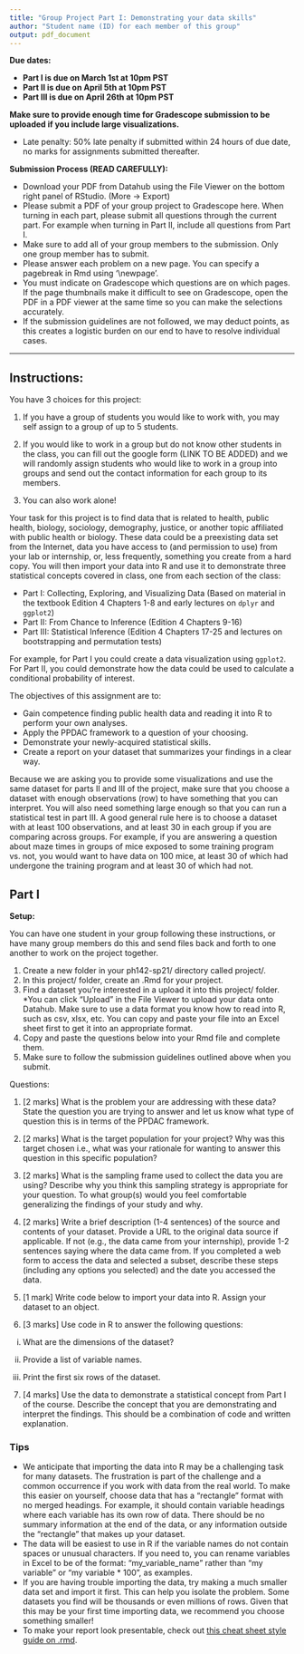 ```yaml
---
title: "Group Project Part I: Demonstrating your data skills"
author: "Student name (ID) for each member of this group"
output: pdf_document
---
```


**Due dates:** 

- **Part I is due on March 1st at 10pm PST**
- **Part II is due on April 5th at 10pm PST**
- **Part III is due on April 26th at 10pm PST**

**Make sure to provide enough time for Gradescope submission to be uploaded if you include large visualizations.**

* Late penalty: 50% late penalty if submitted within 24 hours of due date, no 
marks for assignments submitted thereafter.

**Submission Process (READ CAREFULLY):**

* Download your PDF from Datahub using the File Viewer on the bottom right panel of RStudio. (More -> Export) 
* Please submit a PDF of your group project to Gradescope here. When turning in each part, please
submit all questions through the current part. For example when turning in Part II, include all
questions from Part I.
* Make sure to add all of your group members to the submission. Only one group member has to
submit.
* Please answer each problem on a new page. You can specify a pagebreak in Rmd using '\\newpage'.
* You must indicate on Gradescope which questions are on which pages. If the page thumbnails make it difficult to see on Gradescope, open the PDF in a PDF viewer at the same time so you can make the selections
accurately.
* If the submission guidelines are not followed, we may deduct points, as this creates a logistic burden on our
end to have to resolve individual cases.


------- 

## Instructions:

You have 3 choices for this project:  

1) If you have a group of students you would like to work with, you may self assign to a group of up to 5 students.

2) If you would like to work in a group but do not know other students in the class, you can fill out the google form (LINK TO BE ADDED) and we will randomly assign students who would like to work in a group into groups and send out the contact information for each group to its members.  

3) You can also work alone!

Your task for this project is to find data that is related to health, public health, biology, sociology,
demography, justice, or another topic affiliated with public health or biology. These data could be a preexisting data set from the Internet, data you have access to (and permission to use) from your lab or internship,
or, less frequently, something you create from a hard copy.
You will then import your data into R and use it to demonstrate three statistical concepts covered in class,
one from each section of the class:

* Part I: Collecting, Exploring, and Visualizing Data (Based on material in the textbook Edition 4 Chapters 1-8 and early lectures on `dplyr` and `ggplot2`)
* Part II: From Chance to Inference (Edition 4 Chapters 9-16)
* Part III: Statistical Inference (Edition 4 Chapters 17-25 and lectures on bootstrapping and permutation tests)

For example, for Part I you could create a data visualization using `ggplot2`.
For Part II, you could demonstrate how the data could be used to calculate a conditional probability of interest.

The objectives of this assignment are to:

* Gain competence finding public health data and reading it into R to perform your own analyses.
* Apply the PPDAC framework to a question of your choosing.
* Demonstrate your newly-acquired statistical skills.
* Create a report on your dataset that summarizes your findings in a clear way.

Because we are asking you to provide some visualizations and use the same dataset for parts II and III of the project, make sure that you choose a dataset with enough  observations (row) to have something that you can interpret.  You will also need something large enough so that you can run a statistical test in part III.  A good general rule here is to choose a dataset with at least 100 observations, and at least 30 in each group if you are comparing across groups.  For example, if you are answering a question about maze times in groups of mice exposed to some training program vs. not, you would want to have data on 100 mice, at least 30 of which had undergone the training program and at least 30 of which had not.  

## Part I

**Setup:**

You can have one student in your group following these instructions, or have many 
group members do this and send files back and forth to one another to work on the 
project together.

1. Create a new folder in your ph142-sp21/ directory called project/.
2. In this project/ folder, create an .Rmd for your project.
3. Find a dataset you’re interested in a upload it into this project/ folder. *You can click “Upload” in
the File Viewer to upload your data onto Datahub. Make sure to use a data format you know how to
read into R, such as csv, xlsx, etc. You can copy and paste your file into an Excel sheet first to
get it into an appropriate format.
4. Copy and paste the questions below into your Rmd file and complete them. 
5. Make sure to follow the submission guidelines outlined above when you submit.

Questions:

1. [2 marks] What is the problem your are addressing with these data?  State the question you are trying to answer and let us know what type of question this is in terms of the PPDAC framework.  

2. [2 marks] What is the target population for your project?  Why was this target chosen i.e., what was your rationale for wanting to answer this question in this specific population?

3. [2 marks] What is the sampling frame used to collect the data you are using?  Describe why you think
this sampling strategy is appropriate for your question.  To what group(s) would you feel comfortable generalizing the findings of your study and why.  

4. [2 marks] Write a brief description (1-4 sentences) of the source and contents of your dataset.
Provide a URL to the original data source if applicable. If not (e.g., the data 
came from your internship), provide 1-2 sentences saying where the data
came from. If you completed a web form to access the data and selected a
subset, describe these steps (including any options you selected) and the date you accessed the data. 

5. [1 mark] Write code below to import your data into R. Assign your dataset to 
an object. 

6. [3 marks] Use code in R to answer the following questions:

i) What are the dimensions of the dataset?

ii) Provide a list of variable names.

iii) Print the first six rows of the dataset.

7. [4 marks] Use the data to demonstrate a statistical concept from Part I of the course. 
Describe the concept that you are demonstrating and interpret the findings. This should be a combination of code and written explanation.


### Tips

* We anticipate that importing the data into R may be a challenging task
for many datasets. The frustration is part of the challenge and a common 
occurrence if you work with data from the real world. 
To make this easier on yourself, choose data that has a "rectangle" format with 
no merged headings. For example, it should contain variable headings where each 
variable has its own row of data. There should be no summary information at the 
end of the data, or any information outside the "rectangle" that makes up your
dataset.
* The data will be easiest to use in R if the variable names do not contain 
spaces or unusual characters. If you need to, you can rename variables in Excel
to be of the format: "my_variable_name" rather than "my variable" or "my variable * 100", 
as examples.
* If you are having trouble importing the data, try making a much smaller data
set and import it first. This can help you isolate the problem. Some 
datasets you find will be thousands or even millions of rows. Given that this may
be your first time importing data, we recommend you choose something smaller!
* To make your report look presentable, check out [this cheat sheet style guide on .rmd](https://rstudio.com/wp-content/uploads/2015/02/rmarkdown-cheatsheet.pdf).






